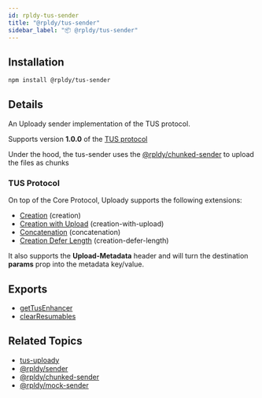 ```yaml
---
id: rpldy-tus-sender
title: "@rpldy/tus-sender"
sidebar_label: "📦 @rpldy/tus-sender"
---
```


## Installation

```bash npm2yarn
npm install @rpldy/tus-sender
```

## Details

An Uploady sender implementation of the TUS protocol.

Supports version **1.0.0** of the [TUS protocol](https://tus.io/protocols/resumable-upload.html)

Under the hood, the tus-sender uses the [@rpldy/chunked-sender](rpldy-chunked-sender) to upload the files as chunks

### TUS Protocol

On top of the Core Protocol, Uploady supports the following extensions:

- [Creation](https://tus.io/protocols/resumable-upload.html#creation) (creation)
- [Creation with Upload](https://tus.io/protocols/resumable-upload.html#creation-with-upload) (creation-with-upload)
- [Concatenation](https://tus.io/protocols/resumable-upload.html#concatenation) (concatenation)
- [Creation Defer Length](https://tus.io/protocols/resumable-upload.html#upload-defer-length) (creation-defer-length)

It also supports the __Upload-Metadata__ header and will turn the destination __params__ prop into the metadata key/value.

## Exports

* [getTusEnhancer](../api/enhancers/getTusEnhancer)
* [clearResumables](../api/utils/clearResumables)

## Related Topics

* [tus-uploady](rpldy-tus-uploady)
* [@rpldy/sender](rpldy-sender)
* [@rpldy/chunked-sender](rpldy-chunked-sender)
* [@rpldy/mock-sender](rpldy-mock-sender)

